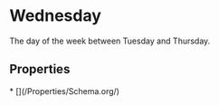   
# Wednesday

The day of the week between Tuesday and Thursday.

## Properties

<Grid>
* [](/Properties/Schema.org/)
</Grid>

